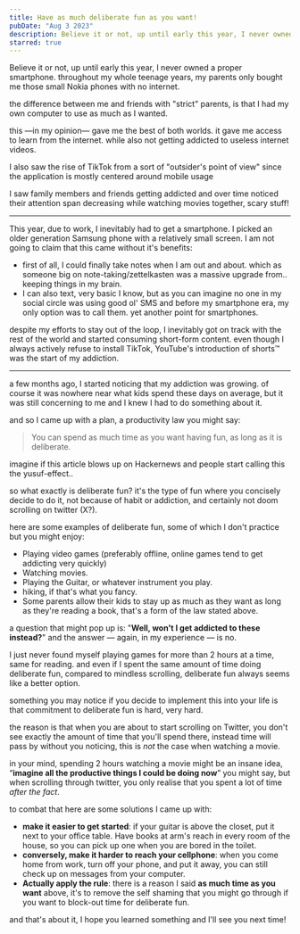 ```yaml
---
title: Have as much deliberate fun as you want!
pubDate: "Aug 3 2023"
description: Believe it or not, up until early this year, I never owned a proper smartphone. throughout my whole teenage years, my parents only bought me those small Nokia phones with no internet.
starred: true
---
```


Believe it or not, up until early this year, I never owned a proper smartphone. throughout my whole teenage years, my parents only bought me those small Nokia phones with no internet.

the difference between me and friends with "strict" parents, is that I had my own computer to use as much as I wanted.

this —in my opinion— gave me the best of both worlds. it gave me access to learn from the internet. while also not getting addicted to useless internet videos.

I also saw the rise of TikTok from a sort of "outsider's point of view" since the application is mostly centered around mobile usage

I saw family members and friends getting addicted and over time noticed their attention span decreasing while watching movies together, scary stuff!

---

This year, due to work, I inevitably had to get a smartphone. I picked an older generation Samsung phone with a relatively small screen. I am not going to claim that this came without it's benefits:

- first of all, I could finally take notes when I am out and about. which as someone big on note-taking/zettelkasten was a massive upgrade from.. keeping things in my brain.
- I can also text, very basic I know, but as you can imagine no one in my social circle was using good ol' SMS and before my smartphone era, my only option was to call them. yet another point for smartphones.

despite my efforts to stay out of the loop, I inevitably got on track with the rest of the world and started consuming short-form content. even though I always actively refuse to install TikTok, YouTube's introduction of shorts™ was the start of my addiction.

---

a few months ago, I started noticing that my addiction was growing. of course it was nowhere near what kids spend these days on average, but it was still concerning to me and I knew I had to do something about it.

and so I came up with a plan, a productivity law you might say:

> You can spend as much time as you want having fun, as long as it is deliberate.

<Aside>
  imagine if this article blows up on Hackernews and people start calling this
  the yusuf-effect..
</Aside>

so what exactly is deliberate fun? it's the type of fun where you concisely decide
to do it, not because of habit or addiction, and certainly not doom scrolling on
twitter (X?).

here are some examples of deliberate fun, some of which I don't practice but you might enjoy:

- Playing video games (preferably offline, online games tend to get addicting very quickly)
- Watching movies.
- Playing the Guitar, or whatever instrument you play.
- hiking, if that's what you fancy.
- Some parents allow their kids to stay up as much as they want as long as they're reading a book, that's a form of the law stated above.

a question that might pop up is: "**Well, won't I get addicted to these instead?**" and the answer — again, in my experience — is no.

I just never found myself playing games for more than 2 hours at a time, same for reading. and even if I spent the same amount of time doing deliberate fun, compared to mindless scrolling, deliberate fun always seems like a better option.

something you may notice if you decide to implement this into your life is that commitment to deliberate fun is hard, very hard.

the reason is that when you are about to start scrolling on Twitter, you don't see exactly the amount of time that you'll spend there, instead time will pass by without you noticing, this is _not_ the case when watching a movie.

in your mind, spending 2 hours watching a movie might be an insane idea, “**imagine all the productive things I could be doing now**” you might say, but when scrolling through twitter, you only realise that you spent a lot of time _after the fact_.

to combat that here are some solutions I came up with:

- **make it easier to get started**: if your guitar is above the closet, put it next to your office table. Have books at arm's reach in every room of the house, so you can pick up one when you are bored in the toilet.
- **conversely, make it harder to reach your cellphone**: when you come home from work, turn off your phone, and put it away, you can still check up on messages from your computer.
- **Actually apply the rule**: there is a reason I said **as much time as you want** above, it's to remove the self shaming that you might go through if you want to block-out time for deliberate fun.

and that's about it, I hope you learned something and I'll see you next time!
